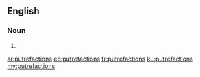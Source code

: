 {{also|putréfactions}}
==English==

===Noun===
{{head|en|noun plural form}}

# {{plural of|putrefaction|lang=en}}

[[ar:putrefactions]]
[[eo:putrefactions]]
[[fr:putrefactions]]
[[ku:putrefactions]]
[[my:putrefactions]]